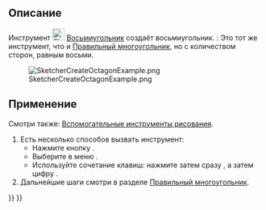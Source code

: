 <languages/>

{{Docnav/ru
|[[Sketcher_CreateHeptagon/ru|Семиугольник]]
|[[Sketcher_CreateRegularPolygon/ru|Правильный многоугольник]]
|[[Sketcher_Workbench/ru|Скетчер]]
|IconL=Sketcher_CreateHeptagon.svg
|IconR=Sketcher_CreateRegularPolygon.png
|IconC=Workbench_Sketcher.svg
}}

{{GuiCommand/ru
|Name/ru=Восьмиугольник
|Name=Sketcher CreateOctagon
|MenuLocation=Эскиз → Геометрия эскиза → Создать восьмиугольник
|Workbenches=[[Sketcher_Workbench/ru|Скетчер]]
|Shortcut={{KEY|G}} {{KEY|P}} {{KEY|8}}
|Version=0.15
|SeeAlso=[[Sketcher_CreateRegularPolygon/ru|Скетчер Правильный многоугольник]]
}}

<span id="Description"></span>
== Описание ==

Инструмент [[Image:Sketcher_CreateOctagon.svg|24px]] [[Sketcher_CreateOctagon/ru|Восьмиугольник]] создаёт восьмиугольник. {{Version/ru|1.0}}: Это тот же инструмент, что и [[Sketcher_CreateRegularPolygon/ru|Правильный многоугольник]], но с количеством сторон, равным восьми.

[[Image:SketcherCreateOctagonExample.png‎]]

<span id="Usage"></span>
== Применение ==

Смотри также: [[Sketcher_Workbench/ru#Drawing_aids|Вспомогательные инструменты рисования]].

# Есть несколько способов вызвать инструмент:
#* Нажмите кнопку {{Button|[[Image:Sketcher_CreateOctagon.svg|16px]] [[Sketcher_CreateOctagon/ru|Восьмиугольник]]}}.
#* Выберите в меню {{MenuCommand|Эскиз → Геометрия эскиза → [[Image:Sketcher_CreateOctagon.svg|16px]] Создать восьмиугольник}}.
#* Используйте сочетание клавиш: нажмите {{KEY|G}} затем сразу {{KEY|P}}, а затем цифру {{KEY|8}}.
# Дальнейшие шаги смотри в разделе [[Sketcher_CreateRegularPolygon/ru#Usage|Правильный многоугольник]].


{{Docnav/ru
|[[Sketcher_CreateHeptagon/ru|Семиугольник]]
|[[Sketcher_CreateRegularPolygon/ru|Правильный многоугольник]]
|[[Sketcher_Workbench/ru|Скетчер]]
|IconL=Sketcher_CreateHeptagon.svg
|IconR=Sketcher_CreateRegularPolygon.png
|IconC=Workbench_Sketcher.svg
}}

{{Sketcher_Tools_navi{{#translation:}}}}
{{Userdocnavi{{#translation:}}}}